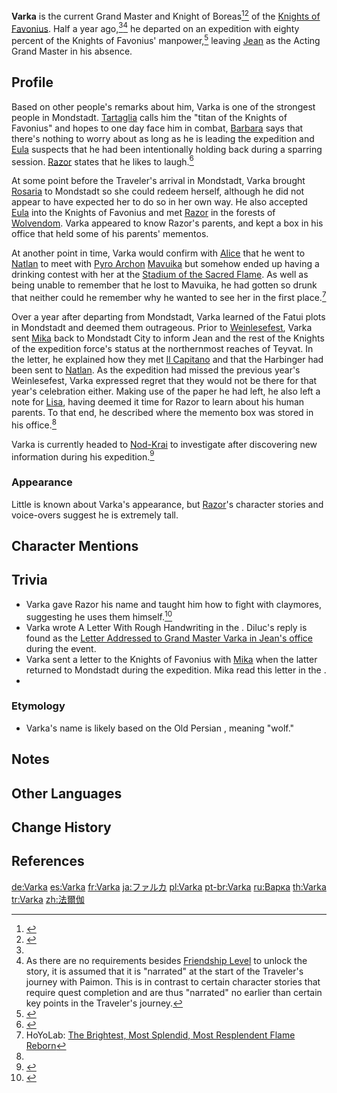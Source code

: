 {{Character Infobox
|type          = Mentioned
|affiliation   = Knights of Favonius
|region        = Mondstadt
|title         = Knight of Boreas
|title2        = Grand Master of the Knights of Favonius<ref name="Jean CS3">{{Ref/CS|Jean|3}}</ref>
|voiceEN          = 
|voiceCN          = [https://zh.moegirl.org.cn/zh-hans/郝祥海 Hao Xianghai ({{zh|郝祥海}})]<ref>Bilibili: [https://www.bilibili.com/video/BV183Lnz8E88 {{zh|《原神》5.6版本PV：「悖理」}}] (Video Description)</ref>
|voiceJP          = {{w|Tomokazu Sugita|Sugita Tomokazu ({{ja|杉田智和}})}}<ref>Twitter: [https://x.com/genshin_7/status/1915747993585868914?s=46 {{ja| Ver.5.6公式PV「背理」}}]</ref>
|voiceKR          = [https://namu.wiki/w/박상훈(1982) Park Sang-hoon ({{ko|박상훈}})]<ref>YouTube: [https://www.youtube.com/watch?v=Qj7qJgqW0JA 원신 | 5.6 버전 PV 「배리의 순간」]</ref>
}}
'''Varka''' is the current Grand Master and Knight of Boreas<ref>{{Ref/VO|Barbara|About Varka}}</ref><ref>{{Ref/VO|Tartaglia|About Varka}}</ref> of the [[Knights of Favonius]]. Half a year ago,<ref name="Jean CS3"/><ref group="Note">As there are no requirements besides [[Friendship Level]] to unlock the story, it is assumed that it is "narrated" at the start of the Traveler's journey with Paimon. This is in contrast to certain character stories that require quest completion and are thus "narrated" no earlier than certain key points in the Traveler's journey.</ref> he departed on an expedition with eighty percent of the Knights of Favonius' manpower,<ref>{{Ref/Quest|Long Distance Love}}</ref> leaving [[Jean]] as the Acting Grand Master in his absence.

==Profile==
Based on other people's remarks about him, Varka is one of the strongest people in Mondstadt. [[Tartaglia]] calls him the "titan of the Knights of Favonius" and hopes to one day face him in combat, [[Barbara]] says that there's nothing to worry about as long as he is leading the expedition and [[Eula]] suspects that he had been intentionally holding back during a sparring session. [[Razor]] states that he likes to laugh.<ref name="Sounds">{{Ref/Quest|Sounds From Afar (Quest)}}</ref>

At some point before the Traveler's arrival in Mondstadt, Varka brought [[Rosaria]] to Mondstadt so she could redeem herself, although he did not appear to have expected her to do so in her own way. He also accepted [[Eula]] into the Knights of Favonius and met [[Razor]] in the forests of [[Wolvendom]]. Varka appeared to know Razor's parents, and kept a box in his office that held some of his parents' mementos.

At another point in time, Varka would confirm with [[Alice]] that he went to [[Natlan]] to meet with [[Pyro Archon]] [[Mavuika]] but somehow ended up having a drinking contest with her at the [[Stadium of the Sacred Flame]]. As well as being unable to remember that he lost to Mavuika, he had gotten so drunk that neither could he remember why he wanted to see her in the first place.<ref>HoYoLab: [https://www.hoyolab.com/article/35172374 The Brightest, Most Splendid, Most Resplendent Flame Reborn]</ref>

Over a year after departing from Mondstadt, Varka learned of the Fatui plots in Mondstadt and deemed them outrageous. Prior to [[Weinlesefest]], Varka sent [[Mika]] back to Mondstadt City to inform Jean and the rest of the Knights of the expedition force's status at the northernmost reaches of Teyvat. In the letter, he explained how they met [[Il Capitano]] and that the Harbinger had been sent to [[Natlan]]. As the expedition had missed the previous year's Weinlesefest, Varka expressed regret that they would not be there for that year's celebration either. Making use of the paper he had left, he also left a note for [[Lisa]], having deemed it time for Razor to learn about his human parents. To that end, he described where the memento box was stored in his office.<ref name="Sounds" />

Varka is currently headed to [[Nod-Krai]] to investigate after discovering new information during his expedition.<ref>{{Ref/Mail|Mail/Mother... (2025-03-14)}}</ref>

===Appearance===
Little is known about Varka's appearance, but [[Razor]]'s character stories and voice-overs suggest he is extremely tall.

==Character Mentions==
{{Character Mentions
|S-Razor-Character Story 3 = Razor's Character Story 4 and voice-overs about Varka make it clear that the "tall man" is Varka.
|S-Razor-Character Story 4 = Razor's voice-overs about Varka make it clear that the man is Varka.
}}

==Trivia==
* Varka gave Razor his name and taught him how to fight with claymores, suggesting he uses them himself.<ref>{{Ref/VO|Razor|About Varka: Memory}}</ref>
* Varka wrote A Letter With Rough Handwriting in the {{Quest|All's Well That Ends Well (Quest)}}. Diluc's reply is found as the [[Hidden Strife/Story#Letters in Jean's Office|Letter Addressed to Grand Master Varka in Jean's office]] during the event.
* Varka sent a letter to the Knights of Favonius with [[Mika]] when the latter returned to Mondstadt during the expedition. Mika read this letter in the {{Quest|Sounds From Afar (Quest)}}.
* {{Furnishing Mentions}}

===Etymology===
* Varka's name is likely based on the Old Persian {{lang|mini=1|peo=𐎺𐎼𐎣|peo_rm=varka}}, meaning "wolf."

==Notes==
{{Reflist|note=1}}

==Other Languages==
{{Other Languages|default_hidden=1
|en      = Varka
|zhs     = 法尔伽
|zhs_rm  = Fǎ'ěrjiā
|zht     = 法爾伽
|zht_rm  = Fǎ'ěrjiā
|ja      = ファルカ
|ja_rm   = Faruka
|ko      = 바르카
|es      = Varka
|fr      = Varka
|ru      = Варка
|th      = Varka
|vi      = Varka
|de      = Varka
|id      = Varka
|pt      = Varka
|tr      = Varka
|it      = Varka
}}

==Change History==
{{Change History|introduced=1.0}}

==References==
{{Reflist|2}}

[[de:Varka]]
[[es:Varka]]
[[fr:Varka]]
[[ja:ファルカ]]
[[pl:Varka]]
[[pt-br:Varka]]
[[ru:Варка]]
[[th:Varka]]
[[tr:Varka]]
[[zh:法爾伽]]